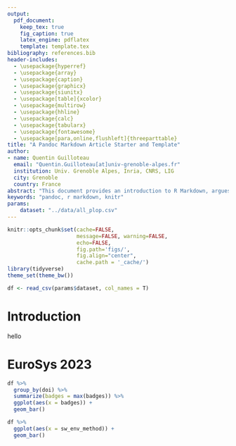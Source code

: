 ```yaml
---
output:
  pdf_document:
    keep_tex: true
    fig_caption: true
    latex_engine: pdflatex
    template: template.tex
bibliography: references.bib
header-includes:
  - \usepackage{hyperref}
  - \usepackage{array}
  - \usepackage{caption}
  - \usepackage{graphicx}
  - \usepackage{siunitx}
  - \usepackage[table]{xcolor}
  - \usepackage{multirow}
  - \usepackage{hhline}
  - \usepackage{calc}
  - \usepackage{tabularx}
  - \usepackage{fontawesome}
  - \usepackage[para,online,flushleft]{threeparttable}
title: "A Pandoc Markdown Article Starter and Template"
author:
- name: Quentin Guilloteau
  email: "Quentin.Guilloteau[at]univ-grenoble-alpes.fr"
  institution: Univ. Grenoble Alpes, Inria, CNRS, LIG
  city: Grenoble
  country: France
abstract: "This document provides an introduction to R Markdown, argues for its benefits, and presents a sample manuscript template intended for an academic audience. I include basic syntax to R Markdown and a minimal working example of how the analysis itself can be conducted within R with the `knitr` package."
keywords: "pandoc, r markdown, knitr"
params:
    dataset: "../data/all_plop.csv"
---
```


```r
knitr::opts_chunk$set(cache=FALSE,
                      message=FALSE, warning=FALSE,
                      echo=FALSE,
                      fig.path='figs/',
                      fig.align="center",
                      cache.path = '_cache/')
library(tidyverse)
theme_set(theme_bw())

df <- read_csv(params$dataset, col_names = T)
```

# Introduction

hello

# EuroSys 2023


```r
df %>%
  group_by(doi) %>%
  summarize(badges = max(badges)) %>%
  ggplot(aes(x = badges)) +
  geom_bar()

```

```r
df %>%
  ggplot(aes(x = sw_env_method)) +
  geom_bar()
```
